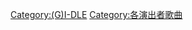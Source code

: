 {{Cat see also|(G)I-DLE音樂專輯}}

[[Category:(G)I-DLE|Category:(G)I-DLE]]
[[Category:各演出者歌曲|Category:各演出者歌曲]]
